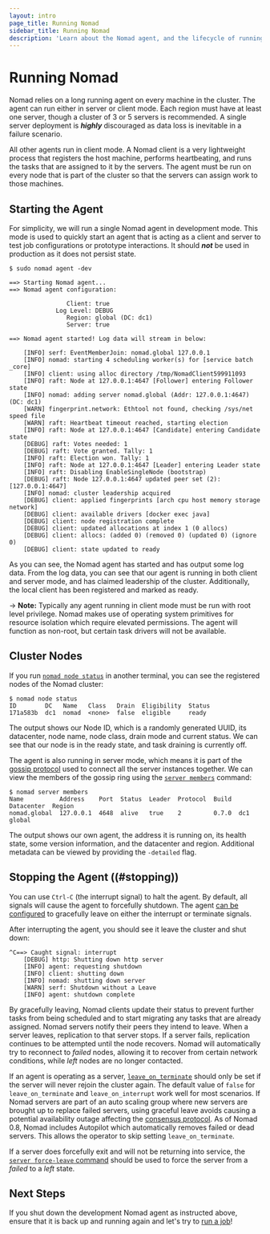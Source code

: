 ```yaml
---
layout: intro
page_title: Running Nomad
sidebar_title: Running Nomad
description: 'Learn about the Nomad agent, and the lifecycle of running and stopping.'
---
```


# Running Nomad

Nomad relies on a long running agent on every machine in the cluster.
The agent can run either in server or client mode. Each region must
have at least one server, though a cluster of 3 or 5 servers is recommended.
A single server deployment is _**highly**_ discouraged as data loss is inevitable
in a failure scenario.

All other agents run in client mode. A Nomad client is a very lightweight
process that registers the host machine, performs heartbeating, and runs the tasks
that are assigned to it by the servers. The agent must be run on every node that
is part of the cluster so that the servers can assign work to those machines.

## Starting the Agent

For simplicity, we will run a single Nomad agent in development mode. This mode
is used to quickly start an agent that is acting as a client and server to test
job configurations or prototype interactions. It should _**not**_ be used in
production as it does not persist state.

```shell-session
$ sudo nomad agent -dev

==> Starting Nomad agent...
==> Nomad agent configuration:

                Client: true
             Log Level: DEBUG
                Region: global (DC: dc1)
                Server: true

==> Nomad agent started! Log data will stream in below:

    [INFO] serf: EventMemberJoin: nomad.global 127.0.0.1
    [INFO] nomad: starting 4 scheduling worker(s) for [service batch _core]
    [INFO] client: using alloc directory /tmp/NomadClient599911093
    [INFO] raft: Node at 127.0.0.1:4647 [Follower] entering Follower state
    [INFO] nomad: adding server nomad.global (Addr: 127.0.0.1:4647) (DC: dc1)
    [WARN] fingerprint.network: Ethtool not found, checking /sys/net speed file
    [WARN] raft: Heartbeat timeout reached, starting election
    [INFO] raft: Node at 127.0.0.1:4647 [Candidate] entering Candidate state
    [DEBUG] raft: Votes needed: 1
    [DEBUG] raft: Vote granted. Tally: 1
    [INFO] raft: Election won. Tally: 1
    [INFO] raft: Node at 127.0.0.1:4647 [Leader] entering Leader state
    [INFO] raft: Disabling EnableSingleNode (bootstrap)
    [DEBUG] raft: Node 127.0.0.1:4647 updated peer set (2): [127.0.0.1:4647]
    [INFO] nomad: cluster leadership acquired
    [DEBUG] client: applied fingerprints [arch cpu host memory storage network]
    [DEBUG] client: available drivers [docker exec java]
    [DEBUG] client: node registration complete
    [DEBUG] client: updated allocations at index 1 (0 allocs)
    [DEBUG] client: allocs: (added 0) (removed 0) (updated 0) (ignore 0)
    [DEBUG] client: state updated to ready
```

As you can see, the Nomad agent has started and has output some log
data. From the log data, you can see that our agent is running in both
client and server mode, and has claimed leadership of the cluster.
Additionally, the local client has been registered and marked as ready.

-> **Note:** Typically any agent running in client mode must be run with root level
privilege. Nomad makes use of operating system primitives for resource isolation
which require elevated permissions. The agent will function as non-root, but
certain task drivers will not be available.

## Cluster Nodes

If you run [`nomad node status`](/docs/commands/node/status) in another
terminal, you can see the registered nodes of the Nomad cluster:

```shell-session
$ nomad node status
ID        DC   Name   Class   Drain  Eligibility  Status
171a583b  dc1  nomad  <none>  false  eligible     ready
```

The output shows our Node ID, which is a randomly generated UUID,
its datacenter, node name, node class, drain mode and current status.
We can see that our node is in the ready state, and task draining is
currently off.

The agent is also running in server mode, which means it is part of
the [gossip protocol](/docs/internals/gossip) used to connect all
the server instances together. We can view the members of the gossip
ring using the [`server members`](/docs/commands/server/members) command:

```shell-session
$ nomad server members
Name          Address    Port  Status  Leader  Protocol  Build  Datacenter  Region
nomad.global  127.0.0.1  4648  alive   true    2         0.7.0  dc1         global
```

The output shows our own agent, the address it is running on, its
health state, some version information, and the datacenter and region.
Additional metadata can be viewed by providing the `-detailed` flag.

## Stopping the Agent ((#stopping))

You can use `Ctrl-C` (the interrupt signal) to halt the agent.
By default, all signals will cause the agent to forcefully shutdown.
The agent [can be configured](/docs/configuration#leave_on_terminate) to
gracefully leave on either the interrupt or terminate signals.

After interrupting the agent, you should see it leave the cluster
and shut down:

```
^C==> Caught signal: interrupt
    [DEBUG] http: Shutting down http server
    [INFO] agent: requesting shutdown
    [INFO] client: shutting down
    [INFO] nomad: shutting down server
    [WARN] serf: Shutdown without a Leave
    [INFO] agent: shutdown complete
```

By gracefully leaving, Nomad clients update their status to prevent
further tasks from being scheduled and to start migrating any tasks that are
already assigned. Nomad servers notify their peers they intend to leave.
When a server leaves, replication to that server stops. If a server fails,
replication continues to be attempted until the node recovers. Nomad will
automatically try to reconnect to _failed_ nodes, allowing it to recover from
certain network conditions, while _left_ nodes are no longer contacted.

If an agent is operating as a server, [`leave_on_terminate`](/docs/configuration#leave_on_terminate) should only
be set if the server will never rejoin the cluster again. The default value of `false` for `leave_on_terminate` and `leave_on_interrupt`
work well for most scenarios. If Nomad servers are part of an auto scaling group where new servers are brought up to replace
failed servers, using graceful leave avoids causing a potential availability outage affecting the [consensus protocol](/docs/internals/consensus).
As of Nomad 0.8, Nomad includes Autopilot which automatically removes failed or dead servers. This allows the operator to skip setting `leave_on_terminate`.

If a server does forcefully exit and will not be returning into service, the
[`server force-leave` command](/docs/commands/server/force-leave) should
be used to force the server from a _failed_ to a _left_ state.

## Next Steps

If you shut down the development Nomad agent as instructed above, ensure that it is back up and running again and let's try to [run a job](/intro/getting-started/jobs)!
